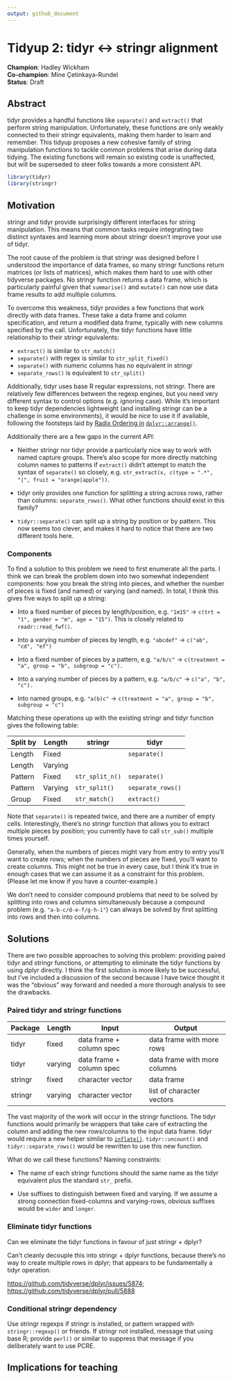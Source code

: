 ```yaml
---
output: github_document
---
```


# Tidyup 2: tidyr \<-> stringr alignment

**Champion**: Hadley Wickham  
**Co-champion**: Mine Çetinkaya-Rundel  
**Status**: Draft

## Abstract

tidyr provides a handful functions like `separate()` and `extract()` that perform string manipulation.
Unfortunately, these functions are only weakly connected to their stringr equivalents, making them harder to learn and remember.
This tidyup proposes a new cohesive family of string manipulation functions to tackle common problems that arise during data tidying.
The existing functions will remain so existing code is unaffected, but will be superseded to steer folks towards a more consistent API.

```r
library(tidyr)
library(stringr)
```

## Motivation

stringr and tidyr provide surprisingly different interfaces for string manipulation.
This means that common tasks require integrating two distinct syntaxes and learning more about stringr doesn't improve your use of tidyr.

The root cause of the problem is that stringr was designed before I understood the importance of data frames, so many stringr functions return matrices (or lists of matrices), which makes them hard to use with other tidyverse packages.
No stringr function returns a data frame, which is particularly painful given that `summarise()` and `mutate()` can now use data frame results to add multiple columns.

To overcome this weakness, tidyr provides a few functions that work directly with data frames.
These take a data frame and column specification, and return a modified data frame, typically with new columns specified by the call.
Unfortunately, the tidyr functions have little relationship to their stringr equivalents:

-   `extract()` is similar to `str_match()`
-   `separate()` with regex is similar to `str_split_fixed()`
-   `separate()` with numeric columns has no equivalent in stringr
-   `separate_rows()` is equivalent to `str_split()`

Additionally, tidyr uses base R regular expressions, not stringr.
There are relatively few differences between the regexp engines, but you need very different syntax to control options (e.g. ignoring case).
While it's important to keep tidyr dependencies lightweight (and installing stringr can be a challenge in some environments), it would be nice to use it if available, following the footsteps laid by [Radix Ordering in](https://github.com/tidyverse/tidyups/blob/main/003-dplyr-radix-ordering.md) [`dplyr::arrange()`](https://github.com/tidyverse/tidyups/blob/main/003-dplyr-radix-ordering.md).

Additionally there are a few gaps in the current API:

-   Neither stringr nor tidyr provide a particularly nice way to work with named capture groups.
    There's also scope for more directly matching column names to patterns if `extract()` didn't attempt to match the syntax of `separate()` so closely, e.g. `str_extract(x, c(type = ".*", "|", fruit = "orange|apple"))`.

-   tidyr only provides one function for splitting a string across rows, rather than columns: `separate_rows()`.
    What other functions should exist in this family?

-   `tidyr::separate()` can split up a string by position or by pattern.
    This now seems too clever, and makes it hard to notice that there are two different tools here.

### Components

To find a solution to this problem we need to first enumerate all the parts.
I think we can break the problem down into two somewhat independent components: how you break the string into pieces, and whether the number of pieces is fixed (and named) or varying (and named).
In total, I think this gives five ways to split up a string:

-   Into a fixed number of pieces by length/position, e.g. `"1m15"` -> `c(trt = "1", gender = "m", age = "15")`.
    This is closely related to `readr::read_fwf()`.

-   Into a varying number of pieces by length, e.g. `"abcdef"` -> `c("ab", "cd", "ef")`

-   Into a fixed number of pieces by a pattern, e.g. `"a/b/c"` -> `c(treatment = "a", group = "b", subgroup = "c").`

-   Into a varying number of pieces by a pattern, e.g. `"a/b/c"` -> `c("a", "b", "c").`

-   Into named groups, e.g. `"a(b)c"` -> `c(treatment = "a", group = "b", subgroup = "c")`

Matching these operations up with the existing stringr and tidyr function gives the following table:

| Split by | Length  | stringr         | tidyr             |
|----------|---------|-----------------|-------------------|
| Length   | Fixed   |                 | `separate()`      |
| Length   | Varying |                 |                   |
| Pattern  | Fixed   | `str_split_n()` | `separate()`      |
| Pattern  | Varying | `str_split()`   | `separate_rows()` |
| Group    | Fixed   | `str_match()`   | `extract()`       |

Note that `separate()` is repeated twice, and there are a number of empty cells.
Interestingly, there's no stringr function that allows you to extract multiple pieces by position; you currently have to call `str_sub()` multiple times yourself.

Generally, when the numbers of pieces might vary from entry to entry you'll want to create rows; when the numbers of pieces are fixed, you'll want to create columns.
This might not be true in every case, but I think it's true in enough cases that we can assume it as a constraint for this problem.
(Please let me know if you have a counter-example.)

We don't need to consider compound problems that need to be solved by splitting into rows and columns simultaneously because a compound problem (e.g. `"a-b-c/d-e-f/g-h-i"`) can always be solved by first splitting into rows and then into columns.

## Solutions

There are two possible approaches to solving this problem: providing paired tidyr and stringr functions, or attempting to eliminate the tidyr functions by using dplyr directly.
I think the first solution is more likely to be successful, but I've included a discussion of the second because I have twice thought it was the "obvious" way forward and needed a more thorough analysis to see the drawbacks.

### Paired tidyr and stringr functions

| Package | Length  | Input                    | Output                       |
|---------|---------|--------------------------|------------------------------|
| tidyr   | fixed   | data frame + column spec | data frame with more rows    |
| tidyr   | varying | data frame + column spec | data frame with more columns |
| stringr | fixed   | character vector         | data frame                   |
| stringr | varying | character vector         | list of character vectors    |

The vast majority of the work will occur in the stringr functions.
The tidyr functions would primarily be wrappers that take care of extracting the column and adding the new rows/columns to the input data frame.
tidyr would require a new helper similar to [`inflate()`](https://github.com/tidyverse/dplyr/pull/5888).
`tidyr::uncount()` and `tidyr::separate_rows()` would be rewritten to use this new function.

What do we call these functions?
Naming constraints:

-   The name of each stringr functions should the same name as the tidyr equivalent plus the standard `str_` prefix.

-   Use suffixes to distinguish between fixed and varying.
    If we assume a strong connection fixed-columns and varying-rows, obvious suffixes would be `wider` and `longer`.

### Eliminate tidyr functions

Can we eliminate the tidyr functions in favour of just stringr + dplyr?

Can't cleanly decouple this into stringr + dplyr functions, because there's no way to create multiple rows in dplyr; that appears to be fundamentally a tidyr operation.

<https://github.com/tidyverse/dplyr/issues/5874>; <https://github.com/tidyverse/dplyr/pull/5888>

### Conditional stringr dependency

Use stringr regexps if stringr is installed, or pattern wrapped with `stringr::regexp()` or friends.
If stringr not installed, message that using base R; provide `perl()` or similar to suppress that message if you deliberately want to use PCRE.

### 

## Implications for teaching
